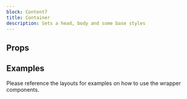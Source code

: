```yaml
---
block: Content7
title: Container
description: Sets a head, body and some base styles
---
```



## Props

<Props />

## Examples

Please reference the layouts for examples on how to use the wrapper components.
